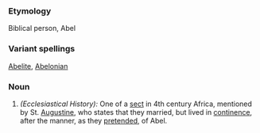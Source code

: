 ===Etymology===
Biblical person, Abel
===Variant spellings===
[[Abelite]], [[Abelonian]]
===Noun===
#''(Ecclesiastical History):'' One of a [[sect]] in 4th century Africa, mentioned by St. [[Augustine]], who states that they married, but lived in [[continence]], after the manner, as they [[pretended]], of Abel.